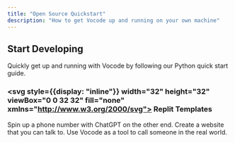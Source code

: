 ```yaml
---
title: "Open Source Quickstart"
description: "How to get Vocode up and running on your own machine"
---
```


## Start Developing

<CardGroup>
  <Card title="Python Quick Start" icon="circle-play" href="/python-quickstart">
    Quickly get up and running with Vocode by following our Python quick start
    guide.
  </Card>
</CardGroup>

### <span><svg style={{display: "inline"}} width="32" height="32" viewBox="0 0 32 32" fill="none" xmlns="http://www.w3.org/2000/svg"> <defs></defs> <path    d="M7 5.5C7 4.67157 7.67157 4 8.5 4H15.5C16.3284 4 17 4.67157 17 5.5V12H8.5C7.67157 12 7 11.3284 7 10.5V5.5Z"    fill="#F26207"  ></path> <path    d="M17 12H25.5C26.3284 12 27 12.6716 27 13.5V18.5C27 19.3284 26.3284 20 25.5 20H17V12Z"    fill="#F26207"  ></path> <path    d="M7 21.5C7 20.6716 7.67157 20 8.5 20H17V26.5C17 27.3284 16.3284 28 15.5 28H8.5C7.67157 28 7 27.3284 7 26.5V21.5Z"    fill="#F26207"  ></path></svg> Replit Templates</span>

<CardGroup>
  <Card
    title="Phone Call Server"
    icon="phone"
    href="https://replit.com/@vocode/Self-hosted-Telephony-Server"
  >
    Spin up a phone number with ChatGPT on the other end.
  </Card>
  <Card
    title="React Conversation"
    icon="browser"
    href="https://replit.com/@vocode/Simple-Conversation"
  >
    Create a website that you can talk to.
  </Card>
  <Card
    title="LangChain Agent"
    icon="browser"
    href="https://replit.com/@vocode/LangChain-Agent"
  >
    Use Vocode as a tool to call someone in the real world.
  </Card>
</CardGroup>
